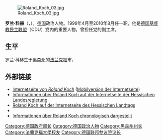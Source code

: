 [[File:Roland_Koch_03.jpg|thumb]]

'''罗兰·科赫'''（'''{{lang|de|Roland Koch}}'''，{{bd|1958年|3月24日|catIdx=K}}），[[德国|德国]]政治人物。1999年4月至2010年8月任{{le|黑森州州长列表|List of Ministers-President of Hesse|黑森州州长}}一职，他是[[德国基督教民主联盟|德国基督教民主联盟]]（CDU）党内的重要人物，曾担任党的副主席。

== 生平 ==
罗兰·科赫生于[[黑森州|黑森州]]的[[法兰克福|法兰克福]]市，

== 外部链接 ==
{{wikiquote}}
{{Commonscat|Roland Koch|Roland Koch}}
* [http://www.roland-koch.de Internetseite von ''Roland Koch''] {{Wayback|url=http://www.roland-koch.de/ |date=20190902033938 }} ([http://roland-koch.mobi Mobilversion der Internetseite]{{dead link|date=2018年4月 |bot=InternetArchiveBot |fix-attempted=yes }})
* [http://www.hessen.de Informationen über Roland Koch auf der Internetseite der Hessischen Landesregierung] {{Webarchive|url=http://webarchive.loc.gov/all/20021112045314/http%3A//www.hessen.de/stk/ |date=2002-11-12 }}
* [http://www.landtag.hessen.de/inhalt.cfm?seite=biografie&id=61 Roland Koch auf der Internetseite des Hessischen Landtags] {{Wayback|url=http://www.landtag.hessen.de/inhalt.cfm?seite=biografie&id=61 |date=20030805004213 }}
* {{DNB-Portal|120458845}}
* [http://www.fmm-magazin.de/update-hessen-politik-regierungserklaerung-koch-weiche-und-harte-haltungen-finanzen-mm_kat49_id762.html Informationen über Roland Koch chronologisch dargestellt] {{Wayback|url=http://www.fmm-magazin.de/update-hessen-politik-regierungserklaerung-koch-weiche-und-harte-haltungen-finanzen-mm_kat49_id762.html |date=20120921104949 }}
{{start box}}
{{s-before|[[汉斯·艾歇尔|汉斯·艾歇尔]]}}
{{s-title|{{le|黑森州州长列表|List of Ministers-President of Hesse|黑森州州长}}|1999年－2010年}}
{{s-after|[[福爾克·布菲耶|福爾克·布菲耶]]}}
{{end box}}

{{Authority control}}
{{DEFAULTSORT: Koch, Roland}}
[[Category:德国政府部长|Category:德国政府部长]]
[[Category:德国政治人物|Category:德国政治人物]]
[[Category:黑森州州长|Category:黑森州州长]]
[[Category:法蘭克福大學校友|Category:法蘭克福大學校友]]
[[Category:德国联邦参议院议长|Category:德国联邦参议院议长]]